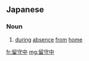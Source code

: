 ==Japanese==
{{ja-kanjitab|る|す|ちゅう|yomi=o}}

===Noun===
{{ja-noun|るすちゅう}}

# [[during]] [[absence]] [[from]] [[home]]

[[fr:留守中]]
[[mg:留守中]]
